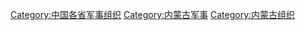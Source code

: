 [[Category:中国各省军事组织|Category:中国各省军事组织]]
[[Category:内蒙古军事|Category:内蒙古军事]]
[[Category:内蒙古组织|Category:内蒙古组织]]